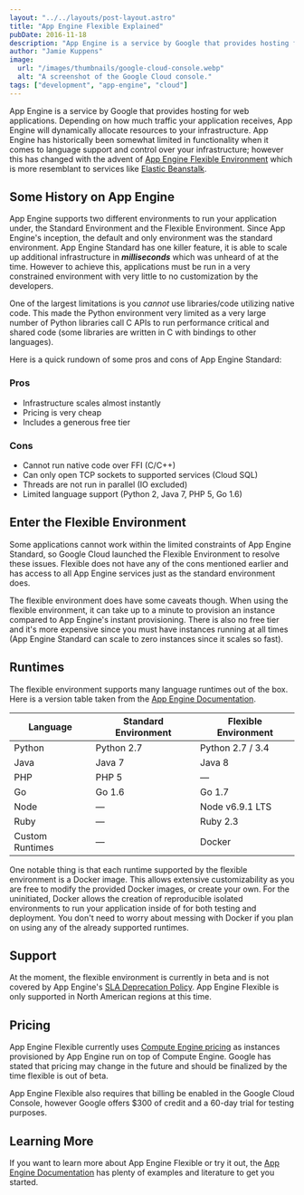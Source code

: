 ```yaml
---
layout: "../../layouts/post-layout.astro"
title: "App Engine Flexible Explained"
pubDate: 2016-11-18
description: "App Engine is a service by Google that provides hosting for web applications. Depending on how much traffic your application receives, App Engine will dynamically allocate resources to your infrastructure.  App Engine has historically been somewhat limited in functionality when it comes to language support and control over your infrastructure; however this has changed with the advent of App Engine Flexible Environment which is more resemblant to services like Elastic Beanstalk."
author: "Jamie Kuppens"
image:
  url: "/images/thumbnails/google-cloud-console.webp"
  alt: "A screenshot of the Google Cloud console."
tags: ["development", "app-engine", "cloud"]
---
```



<OutdatedNotice />

App Engine is a service by Google that provides hosting for web applications. Depending on how much
traffic your application receives, App Engine will dynamically allocate resources to your
infrastructure. App Engine has historically been somewhat limited in functionality when it comes to
language support and control over your infrastructure; however this has changed with the advent of
[App Engine Flexible Environment](https://cloud.google.com/appengine/docs/flexible/) which is more
resemblant to services like [Elastic Beanstalk](https://aws.amazon.com/elasticbeanstalk/).

## Some History on App Engine

App Engine supports two different environments to run your application under, the Standard
Environment and the Flexible Environment. Since App Engine's inception, the default and only
environment was the standard environment. App Engine Standard has one killer feature, it is able to
scale up additional infrastructure in **_milliseconds_** which was unheard of at the time. However
to achieve this, applications must be run in a very constrained environment with very little to no
customization by the developers.

One of the largest limitations is you _cannot_ use libraries/code utilizing native code. This made
the Python environment very limited as a very large number of Python libraries call C APIs to run
performance critical and shared code (some libraries are written in C with bindings to other
languages).

Here is a quick rundown of some pros and cons of App Engine Standard:

### Pros

- Infrastructure scales almost instantly
- Pricing is very cheap
- Includes a generous free tier

### Cons

- Cannot run native code over FFI (C/C++)
- Can only open TCP sockets to supported services (Cloud SQL)
- Threads are not run in parallel (IO excluded)
- Limited language support (Python 2, Java 7, PHP 5, Go 1.6)

## Enter the Flexible Environment

Some applications cannot work within the limited constraints of App Engine Standard, so Google Cloud
launched the Flexible Environment to resolve these issues. Flexible does not have any of the cons
mentioned earlier and has access to all App Engine services just as the standard environment does.

The flexible environment does have some caveats though. When using the flexible environment, it can
take up to a minute to provision an instance compared to App Engine's instant provisioning. There is
also no free tier and it's more expensive since you must have instances running at all times (App
Engine Standard can scale to zero instances since it scales so fast).

## Runtimes

The flexible environment supports many language runtimes out of the box. Here is a version table
taken from the [App Engine Documentation](https://cloud.google.com/appengine/docs).

| Language        | Standard Environment | Flexible Environment |
| --------------- | -------------------- | -------------------- |
| Python          | Python 2.7           | Python 2.7 / 3.4     |
| Java            | Java 7               | Java 8               |
| PHP             | PHP 5                | —                    |
| Go              | Go 1.6               | Go 1.7               |
| Node            | —                    | Node v6.9.1 LTS      |
| Ruby            | —                    | Ruby 2.3             |
| Custom Runtimes | —                    | Docker               |

One notable thing is that each runtime supported by the flexible environment is a Docker image. This
allows extensive customizability as you are free to modify the provided Docker images, or create
your own. For the uninitiated, Docker allows the creation of reproducible isolated environments to
run your application inside of for both testing and deployment. You don't need to worry about
messing with Docker if you plan on using any of the already supported runtimes.

## Support

At the moment, the flexible environment is currently in beta and is not covered by App Engine's [SLA
Deprecation Policy](https://cloud.google.com/appengine/sla). App Engine Flexible is only supported
in North American regions at this time.

## Pricing

App Engine Flexible currently uses [Compute Engine
pricing](https://cloud.google.com/compute/pricing) as instances provisioned by App Engine run on top
of Compute Engine. Google has stated that pricing may change in the future and should be finalized
by the time flexible is out of beta.

App Engine Flexible also requires that billing be enabled in the Google Cloud Console, however
Google offers $300 of credit and a 60-day trial for testing purposes.

## Learning More

If you want to learn more about App Engine Flexible or try it out, the [App Engine
Documentation](https://cloud.google.com/appengine/docs/flexible/python/) has plenty of examples and
literature to get you started.
